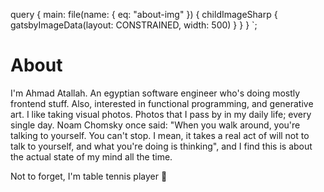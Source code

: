 

  query {
    main: file(name: { eq: "about-img" }) {
      childImageSharp {
        gatsbyImageData(layout: CONSTRAINED, width: 500)
      }
    }
  }
`;

# About

<SEO title="About" />
<GatsbyImage image={props.data.main.childImageSharp.gatsbyImageData} />

I&apos;m Ahmad Atallah. An egyptian software engineer who&apos;s
doing mostly frontend stuff. Also, interested in functional
programming, and generative art. I like taking visual photos. Photos
that I pass by in my daily life; every single day. Noam Chomsky once
said: &quot;When you walk around, you&apos;re talking to yourself.
You can&apos;t stop. I mean, it takes a real act of will not to talk
to yourself, and what you&apos;re doing is thinking&quot;, and I
find this is about the actual state of my mind all the time.

Not to forget, I'm table tennis player &#x1F3D3;
